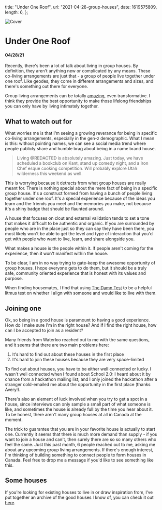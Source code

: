 
  title: "Under One Roof",
  url: "2021-04-28-group-houses",
  date: 1619575809,
  length: 6,
};

![Cover](/images/2021-04-28-group-houses/cover.jpg)

# Under One Roof

#### 04/28/21

Recently, there's been a lot of talk about living in group houses. By definition, they aren't anything new or complicated by any means. These co-living arrangements are just that - a group of people live together under one roof. Like geodes, they come in different arrangements and sizes, and there's something out there for everyone.

Group living arrangements can be totally [amazing](/blog/2021-03-11-travels), even transformative. I think they provide the best opportunity to make those lifelong friendships you can only have by living intimately together.

## What to watch out for

What worries me is that I'm seeing a growing reverance for being in specific co-living arrangements, especially in the gen-z demographic. What I mean is this: without pointing names, we can see a social media trend where people publicly share and humble brag about being in a name brand house.

> Living @REDACTED is absolutely amazing. Just today, we have scheduled a bookclub on Kant, stand up comedy night, and a Iron Chef esque cooking competition. Will probably explore Utah wilderness this weekend as well.

This is worrying because it detracts from what group houses are really meant for. There is nothing special about the mere fact of being in a specific group house. It's a construct formed from having a bunch of people living together under one roof. It's a special experience because of the ideas you learn and the friends you meet and the memories you make, not because it's a shiny badge that should be flaunted around.

A house that focuses on clout and external validation tends to set a tone that makes it difficult to be authentic and organic. If you are surrounded by people who are in the place just so they can say they have been there, you most likely won't be able to get the level and type of interaction that you'd get with people who want to live, learn, and share alongside you.

What makes a house is the people within it. If people aren't coming for the experience, then it won't manifest within the house.

To be clear, I am in no way trying to gate-keep the awesome opportunity of group houses. I hope everyone gets to do them, but it should be a truly safe, community oriented experience that is honest with its values and purpose.

When finding housemates, I find that using [The Damn Test](/blog/2021-04-15-damn-test) to be a helpful litmus test on whether I align with someone and would like to live with them.

## Joining one

Ok, so being in a good house is paramount to having a good experience. How do I make sure I'm in the right house? And if I find the right house, how can I be accepted to join as a resident?

Many friends from Waterloo reached out to me with the same questions, and it seems that there are two main problems here:

1. It's hard to find out about these houses in the first place
2. It's hard to join these houses because they are very space-limited

To find out about houses, you have to be either well connected or lucky. I wasn't well connected when I found about School 2.0: I heard about it by chance from a hackathon mailing list, and I only joined the hackathon after a stranger cold-emailed me about the opportunity in the first place (thanks Avery!).

There's also an element of luck involved when you try to get a spot in a house, since interviews can only sample a small part of what someone is like, and sometimes the house is already full by the time you hear about it. To be honest, there aren't many group houses at all in Canada at the moment.

The trick to guarantee that you are in your favorite house is actually to start one. Currently it seems that there is much more demand than supply - if you want to join a house and can't, then surely there are so so many others who feel the same. Just this past month, 6 people reached out to me, asking me about any upcoming group living arrangements. If there's enough interest, I'm thinking of building something to connect people to form houses in Canada. Feel free to drop me a message if you'd like to see something like this.

## Some houses

If you're looking for existing houses to live in or draw inspiration from, I've put together an archive of the good houses I know of, you can check it out [here](/houses).
